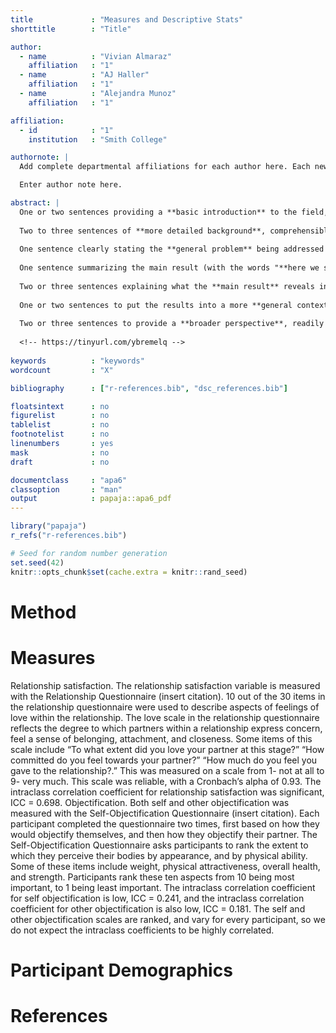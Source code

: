 ```yaml
---
title             : "Measures and Descriptive Stats"
shorttitle        : "Title"

author: 
  - name          : "Vivian Almaraz"
    affiliation   : "1"
  - name          : "AJ Haller"
    affiliation   : "1"
  - name          : "Alejandra Munoz"
    affiliation   : "1"

affiliation:
  - id            : "1"
    institution   : "Smith College"

authornote: |
  Add complete departmental affiliations for each author here. Each new line herein must be indented, like this line.

  Enter author note here.

abstract: |
  One or two sentences providing a **basic introduction** to the field,  comprehensible to a scientist in any discipline.
  
  Two to three sentences of **more detailed background**, comprehensible  to scientists in related disciplines.
  
  One sentence clearly stating the **general problem** being addressed by  this particular study.
  
  One sentence summarizing the main result (with the words "**here we show**" or their equivalent).
  
  Two or three sentences explaining what the **main result** reveals in direct comparison to what was thought to be the case previously, or how the  main result adds to previous knowledge.
  
  One or two sentences to put the results into a more **general context**.
  
  Two or three sentences to provide a **broader perspective**, readily comprehensible to a scientist in any discipline.
  
  <!-- https://tinyurl.com/ybremelq -->
  
keywords          : "keywords"
wordcount         : "X"

bibliography      : ["r-references.bib", "dsc_references.bib"]

floatsintext      : no
figurelist        : no
tablelist         : no
footnotelist      : no
linenumbers       : yes
mask              : no
draft             : no

documentclass     : "apa6"
classoption       : "man"
output            : papaja::apa6_pdf
---
```


```r
library("papaja")
r_refs("r-references.bib")
```

```r
# Seed for random number generation
set.seed(42)
knitr::opts_chunk$set(cache.extra = knitr::rand_seed)
```

# Method

# Measures

Relationship satisfaction. The relationship satisfaction variable is measured with the Relationship Questionnaire (insert citation).  10 out of the 30 items in the relationship questionnaire were used to describe aspects of feelings of love within the relationship. The love scale in the relationship questionnaire reflects the degree to which partners within a relationship express concern, feel a sense of belonging, attachment, and closeness. Some items of this scale include “To what extent did you love your partner at this stage?” “How committed do you feel towards your partner?” “How much do you feel you gave to the relationship?.” This was measured on a scale from 1- not at all to 9- very much. This scale was reliable, with a Cronbach's alpha of 0.93. The intraclass correlation coefficient for relationship satisfaction was significant, ICC = 0.698.
Objectification. Both self and other objectification was measured with the Self-Objectification Questionnaire (insert citation). Each participant completed the questionnaire two times, first based on how they would objectify themselves, and then how they objectify their  partner. The Self-Objectification Questionnaire asks participants to rank the extent to which they perceive their bodies by appearance, and by physical ability. Some of these items include weight, physical attractiveness, overall health, and strength. Participants rank these ten aspects from 10 being most important, to 1 being least important. The intraclass correlation coefficient for self objectification is low, ICC = 0.241, and the intraclass correlation coefficient for other objectification is also low, ICC = 0.181. The self and other objectification scales are ranked, and vary for every participant, so we do not expect the intraclass coefficients to be highly correlated.

# Participant Demographics

\newpage

# References

\begingroup
\setlength{\parindent}{-0.5in}
\setlength{\leftskip}{0.5in}

<div id="refs" custom-style="Bibliography"></div>
\endgroup
